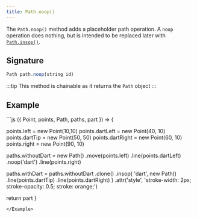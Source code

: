 ```yaml
---
title: Path.noop()
---
```


The `Path.noop()` method adds a placeholder path operation.
A `noop` operation does nothing, but is intended to be replaced later
with [`Path.insop()`](/reference/api/path/insop).

## Signature

```js
Path path.noop(string id)
```

:::tip
This method is chainable as it returns the `Path` object
:::

## Example

<Example caption="Example of the Path.noop() method">
```js
({ Point, points, Path, paths, part }) => {

points.left = new Point(10,10)
points.dartLeft = new Point(40, 10)
points.dartTip = new Point(50, 50)
points.dartRight = new Point(60, 10)
points.right = new Point(90, 10)

paths.withoutDart = new Path()
.move(points.left)
.line(points.dartLeft)
.noop('dart')
.line(points.right)

paths.withDart = paths.withoutDart
.clone()
.insop(
'dart',
new Path()
.line(points.dartTip)
.line(points.dartRight)
)
.attr('style', 'stroke-width: 2px; stroke-opacity: 0.5; stroke: orange;')

return part
}

```
</Example>
```
